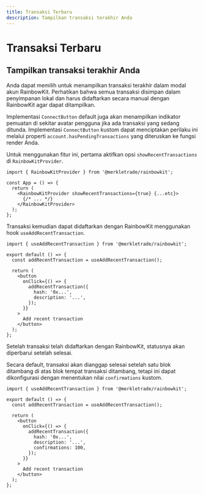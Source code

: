 ```yaml
---
title: Transaksi Terbaru
description: Tampilkan transaksi terakhir Anda
---
```


# Transaksi Terbaru

## Tampilkan transaksi terakhir Anda

Anda dapat memilih untuk menampilkan transaksi terakhir dalam modal akun RainbowKit. Perhatikan bahwa semua transaksi disimpan dalam penyimpanan lokal dan harus didaftarkan secara manual dengan RainbowKit agar dapat ditampilkan.

Implementasi `ConnectButton` default juga akan menampilkan indikator pemuatan di sekitar avatar pengguna jika ada transaksi yang sedang ditunda. Implementasi `ConnectButton` kustom dapat menciptakan perilaku ini melalui properti `account.hasPendingTransactions` yang diteruskan ke fungsi render Anda.

Untuk menggunakan fitur ini, pertama aktifkan opsi `showRecentTransactions` di `RainbowKitProvider`.

```tsx
import { RainbowKitProvider } from '@merkletrade/rainbowkit';

const App = () => {
  return (
    <RainbowKitProvider showRecentTransactions={true} {...etc}>
      {/* ... */}
    </RainbowKitProvider>
  );
};
```

Transaksi kemudian dapat didaftarkan dengan RainbowKit menggunakan hook `useAddRecentTransaction`.

```tsx
import { useAddRecentTransaction } from '@merkletrade/rainbowkit';

export default () => {
  const addRecentTransaction = useAddRecentTransaction();

  return (
    <button
      onClick={() => {
        addRecentTransaction({
          hash: '0x...',
          description: '...',
        });
      }}
    >
      Add recent transaction
    </button>
  );
};
```

Setelah transaksi telah didaftarkan dengan RainbowKit, statusnya akan diperbarui setelah selesai.

Secara default, transaksi akan dianggap selesai setelah satu blok ditambang di atas blok tempat transaksi ditambang, tetapi ini dapat dikonfigurasi dengan menentukan nilai `confirmations` kustom.

```tsx
import { useAddRecentTransaction } from '@merkletrade/rainbowkit';

export default () => {
  const addRecentTransaction = useAddRecentTransaction();

  return (
    <button
      onClick={() => {
        addRecentTransaction({
          hash: '0x...',
          description: '...',
          confirmations: 100,
        });
      }}
    >
      Add recent transaction
    </button>
  );
};
```
